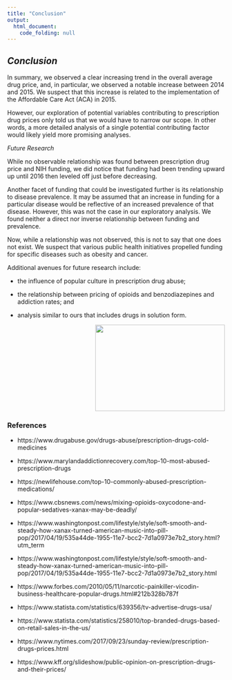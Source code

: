 ```yaml
---
title: "Conclusion"
output: 
  html_document:
    code_folding: null
---
```


## *Conclusion*

  In summary, we observed a clear increasing trend in the overall average drug price, and, in particular, we observed a notable increase between 2014 and 2015. We suspect that this increase is related to the implementation of the Affordable Care Act (ACA) in 2015. 
  
  However, our exploration of potential variables contributing to prescription drug prices only told us that we would have to narrow our scope.  In other words, a more detailed analysis of a single potential contributing factor would likely yield more promising analyses.


*Future Research*

  While no observable relationship was found between prescription drug price and NIH funding, we did notice that funding had been trending upward up until 2016 then leveled off just before decreasing.

  Another facet of funding that could be investigated further is its relationship to disease prevalence.  It may be assumed that an increase in funding for a particular disease would be reflective of an increased prevalence of that disease.  However, this was not the case in our exploratory analysis.  We found neither a direct nor inverse relationship between funding and prevalence.  

  Now, while a relationship was not observed, this is not to say that one does not exist.  We suspect that various public health initiatives propelled funding for specific diseases such as obesity and cancer.

Additional avenues for future research include:

 + the influence of popular culture in prescription drug abuse;
 
 + the relationship between pricing of opioids and benzodiazepines and addiction rates; and
 
 + analysis similar to ours that includes drugs in solution form.
 
 
<div style="text-align:right"><img src= "https://media.giphy.com/media/5SWGOoYJ5svfi/giphy.gif"width="300" height="200"/></div>


### References 
  + https://www.drugabuse.gov/drugs-abuse/prescription-drugs-cold-medicines
    
  + https://www.marylandaddictionrecovery.com/top-10-most-abused-prescription-drugs
    
  + https://newlifehouse.com/top-10-commonly-abused-prescription-medications/
    
  + https://www.cbsnews.com/news/mixing-opioids-oxycodone-and-popular-sedatives-xanax-may-be-deadly/
  
  + https://www.washingtonpost.com/lifestyle/style/soft-smooth-and-steady-how-xanax-turned-american-music-into-pill-pop/2017/04/19/535a44de-1955-11e7-bcc2-7d1a0973e7b2_story.html?utm_term
  
  + https://www.washingtonpost.com/lifestyle/style/soft-smooth-and-steady-how-xanax-turned-american-music-into-pill-pop/2017/04/19/535a44de-1955-11e7-bcc2-7d1a0973e7b2_story.html
    
 + https://www.forbes.com/2010/05/11/narcotic-painkiller-vicodin-business-healthcare-popular-drugs.html#212b328b787f
 
 + https://www.statista.com/statistics/639356/tv-advertise-drugs-usa/
 
 + https://www.statista.com/statistics/258010/top-branded-drugs-based-on-retail-sales-in-the-us/
 
  + https://www.nytimes.com/2017/09/23/sunday-review/prescription-drugs-prices.html
 
 + https://www.kff.org/slideshow/public-opinion-on-prescription-drugs-and-their-prices/